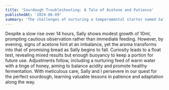```yaml
---
title: 'Sourdough Troubleshooting: A Tale of Acetone and Patience'
publishedAt: '2024-06-09'
summary: 'The challenges of nurturing a temperamental starter named Sally.'
---
```


Despite a slow rise over 14 hours, Sally shows modest growth of 10ml, prompting cautious observation rather than immediate feeding. However, by evening, signs of acetone hint at an imbalance, yet the aroma transforms into that of promising bread as Sally begins to fall. Curiosity leads to a float test, revealing mixed results but enough buoyancy to keep a portion for future use. Adjustments follow, including a nurturing feed of warm water with a tinge of honey, aiming to balance acidity and promote healthy fermentation. With meticulous care, Sally and I persevere in our quest for the perfect sourdough, learning valuable lessons in patience and adaptation along the way.
